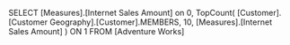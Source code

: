 SELECT
   [Measures].[Internet Sales Amount] on 0,
   TopCount(
      [Customer].[Customer Geography].[Customer].MEMBERS,
      10,
      [Measures].[Internet Sales Amount]
      ) ON 1
FROM
   [Adventure Works]